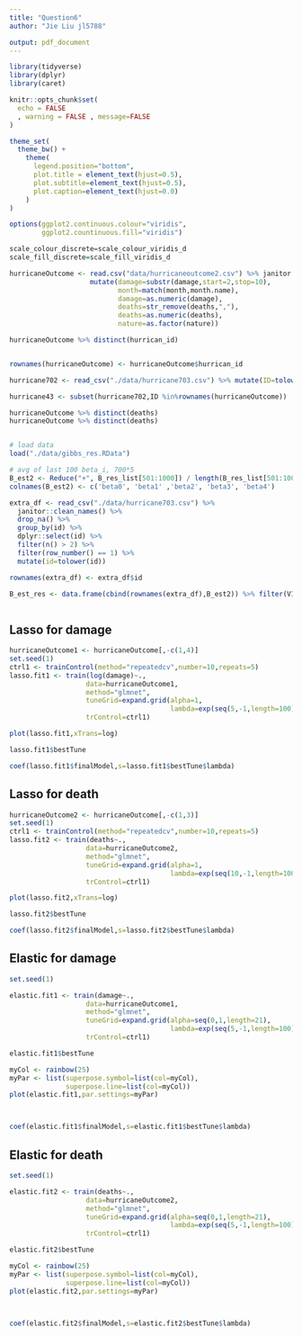 ```yaml
---
title: "Question6"
author: "Jie Liu jl5788"

output: pdf_document
---
```

```r
library(tidyverse)
library(dplyr)
library(caret)
```


```r
knitr::opts_chunk$set(
  echo = FALSE
  , warning = FALSE , message=FALSE
)

theme_set(
  theme_bw() +
    theme(
      legend.position="bottom",
      plot.title = element_text(hjust=0.5),
      plot.subtitle=element_text(hjust=0.5),
      plot.caption=element_text(hjust=0.0)
    )
)

options(ggplot2.continuous.colour="viridis",
        ggplot2.countinuous.fill="viridis")

scale_colour_discrete=scale_colour_viridis_d
scale_fill_discrete=scale_fill_viridis_d
```

```r
hurricaneOutcome <- read.csv("data/hurricaneoutcome2.csv") %>% janitor::clean_names() %>%  
                    mutate(damage=substr(damage,start=2,stop=10),
                           month=match(month,month.name),
                           damage=as.numeric(damage),
                           deaths=str_remove(deaths,","),
                           deaths=as.numeric(deaths),
                           nature=as.factor(nature))

hurricaneOutcome %>% distinct(hurrican_id)


rownames(hurricaneOutcome) <- hurricaneOutcome$hurrican_id

hurricane702 <- read_csv("./data/hurricane703.csv") %>% mutate(ID=tolower(ID))

hurricane43 <- subset(hurricane702,ID %in%rownames(hurricaneOutcome)) 

hurricaneOutcome %>% distinct(deaths)
hurricaneOutcome %>% distinct(deaths)



```

```r
# load data
load("./data/gibbs_res.RData")
```

```r
# avg of last 100 beta_i, 700*5
B_est2 <- Reduce("+", B_res_list[501:1000]) / length(B_res_list[501:1000])
colnames(B_est2) <- c('beta0', 'beta1' ,'beta2', 'beta3', 'beta4')

extra_df <- read_csv("./data/hurricane703.csv") %>%
  janitor::clean_names() %>% 
  drop_na() %>% 
  group_by(id) %>% 
  dplyr::select(id) %>% 
  filter(n() > 2) %>% 
  filter(row_number() == 1) %>% 
  mutate(id=tolower(id))

rownames(extra_df) <- extra_df$id

B_est_res <- data.frame(cbind(rownames(extra_df),B_est2)) %>% filter(V1 %in% rownames(hurricaneOutcome))



```

## Lasso for damage
```r
hurricaneOutcome1 <- hurricaneOutcome[,-c(1,4)]
set.seed(1)
ctrl1 <- trainControl(method="repeatedcv",number=10,repeats=5)
lasso.fit1 <- train(log(damage)~.,
                   data=hurricaneOutcome1,
                   method="glmnet",
                   tuneGrid=expand.grid(alpha=1,
                                        lambda=exp(seq(5,-1,length=100))),
                   trControl=ctrl1)

plot(lasso.fit1,xTrans=log)

lasso.fit1$bestTune

coef(lasso.fit1$finalModel,s=lasso.fit1$bestTune$lambda)
```
## Lasso for death
```r
hurricaneOutcome2 <- hurricaneOutcome[,-c(1,3)]
set.seed(1)
ctrl1 <- trainControl(method="repeatedcv",number=10,repeats=5)
lasso.fit2 <- train(deaths~.,
                   data=hurricaneOutcome2,
                   method="glmnet",
                   tuneGrid=expand.grid(alpha=1,
                                        lambda=exp(seq(10,-1,length=100))),
                   trControl=ctrl1)

plot(lasso.fit2,xTrans=log)

lasso.fit2$bestTune

coef(lasso.fit2$finalModel,s=lasso.fit2$bestTune$lambda)
```
## Elastic for damage
```r
set.seed(1)

elastic.fit1 <- train(damage~.,
                   data=hurricaneOutcome1,
                   method="glmnet",
                   tuneGrid=expand.grid(alpha=seq(0,1,length=21),
                                        lambda=exp(seq(5,-1,length=100))),
                   trControl=ctrl1)

elastic.fit1$bestTune

myCol <- rainbow(25)
myPar <- list(superpose.symbol=list(col=myCol),
              superpose.line=list(col=myCol))
plot(elastic.fit1,par.settings=myPar)



coef(elastic.fit1$finalModel,s=elastic.fit1$bestTune$lambda)

```
## Elastic for death
```r
set.seed(1)

elastic.fit2 <- train(deaths~.,
                   data=hurricaneOutcome2,
                   method="glmnet",
                   tuneGrid=expand.grid(alpha=seq(0,1,length=21),
                                        lambda=exp(seq(5,-1,length=100))),
                   trControl=ctrl1)

elastic.fit2$bestTune

myCol <- rainbow(25)
myPar <- list(superpose.symbol=list(col=myCol),
              superpose.line=list(col=myCol))
plot(elastic.fit2,par.settings=myPar)



coef(elastic.fit2$finalModel,s=elastic.fit2$bestTune$lambda)


```

